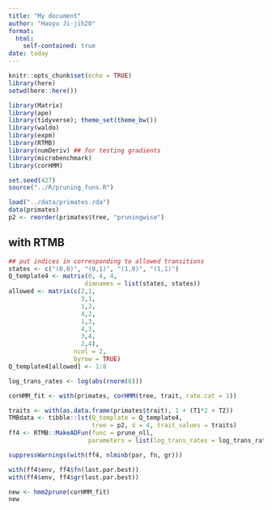 ```yaml
---
title: "My document"
author: "Haoyu Ji-jih20"
format: 
  html:
    self-contained: true
date: today
---
```


```r
knitr::opts_chunk$set(echo = TRUE)
library(here)
setwd(here::here())
```

```r
library(Matrix)
library(ape)
library(tidyverse); theme_set(theme_bw())
library(waldo)
library(expm)
library(RTMB)
library(numDeriv) ## for testing gradients
library(microbenchmark)
library(corHMM)
```

```r
set.seed(427)
source("../R/pruning_funs.R")
```

```r
load("../data/primates.rda")
data(primates)
p2 <- reorder(primates$tree, "pruningwise")
```

## with RTMB
```r
## put indices in corresponding to allowed transitions
states <- c("(0,0)", "(0,1)", "(1,0)", "(1,1)")
Q_template4 <- matrix(0, 4, 4,
                     dimnames = list(states, states))
allowed <- matrix(c(2,1,
                    3,1,
                    1,2,
                    4,2,
                    1,3,
                    4,3,
                    3,4,
                    2,4),
                  ncol = 2,
                  byrow = TRUE)
Q_template4[allowed] <- 1:8

log_trans_rates <- log(abs(rnorm(8)))
```


```r
corHMM_fit <- with(primates, corHMM(tree, trait, rate.cat = 1))

traits <- with(as.data.frame(primates$trait), 1 + (T1*2 + T2))
TMBdata <- tibble::lst(Q_template = Q_template4,
                       tree = p2, d = 4, trait_values = traits)
ff4 <- RTMB::MakeADFun(func = prune_nll,
                      parameters = list(log_trans_rates = log_trans_rates), silent = TRUE)

suppressWarnings(with(ff4, nlminb(par, fn, gr)))

with(ff4$env, ff4$fn(last.par.best))
with(ff4$env, ff4$gr(last.par.best))

new <- hmm2prune(corHMM_fit)
new
```

